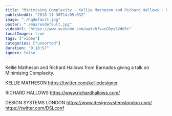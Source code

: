 ```yaml
---
title: "Minimising Complexity - Kellie Matheson and Richard Hallows - Design Systems London"
publishedAt: "2018-11-30T14:05:03Z"
image: "./hqdefault.jpg"
poster: "./maxresdefault.jpg"
videoUrl: "https://www.youtube.com/watch?v=cG8ysSVdd5c"
localImages: true
tags: ["video"]
categories: ["unsorted"]
duration: "0:18:57"
ignore: false
---
```

Kellie Matheson and Richard Hallows from Barnados giving a talk on Minimising Complexity. 

KELLIE MATHESON 
https://twitter.com/kelliedesigner

RICHARD HALLOWS
https://www.richardhallows.com/

DESIGN SYSTEMS LONDON 
https://www.designsystemslondon.com/
https://twitter.com/DSLconf
